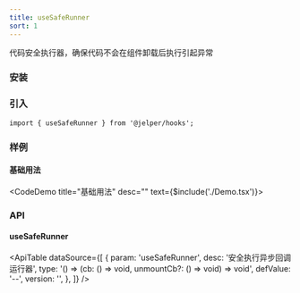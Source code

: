 ```yaml
---
title: useSafeRunner
sort: 1
---
```


代码安全执行器，确保代码不会在组件卸载后执行引起异常


### 安装

<ImportTabs name="@jelper/hooks" />

### 引入

``` tsx
import { useSafeRunner } from '@jelper/hooks';
```

### 样例

#### 基础用法
<CodeDemo title="基础用法" desc="" text={$include('./Demo.tsx')}><Demo /></CodeDemo>

### API

#### useSafeRunner

<ApiTable
  dataSource={[
    {
      param: 'useSafeRunner',
      desc: '安全执行异步回调运行器',
      type: '() => (cb: () => void, unmountCb?: () => void) => void',
      defValue: '--',
      version: '',
    },
  ]}
/>
